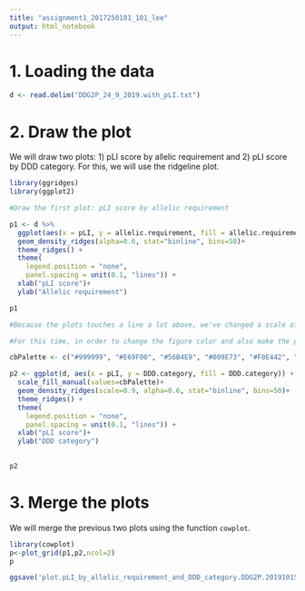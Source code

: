 ```yaml
---
title: "assignment1_2017250101_101_lee"
output: html_notebook
---
```


# 1. Loading the data

```r
d <- read.delim("DDG2P_24_9_2019.with_pLI.txt")
```

# 2. Draw the plot

We will draw two plots: 1) pLI score by allelic requirement and 2) pLI score by DDD category.
For this, we will use the ridgeline plot.

```r
library(ggridges)
library(ggplot2)

#Draw the first plot: pLI score by allelic requirement

p1 <- d %>%
  ggplot(aes(x = pLI, y = allelic.requirement, fill = allelic.requirement)) +
  geom_density_ridges(alpha=0.6, stat="binline", bins=50)+
  theme_ridges() + 
  theme(
    legend.position = "none",
    panel.spacing = unit(0.1, "lines")) +
  xlab("pLI score")+
  ylab("Allelic requirement")

p1

#Because the plots touches a line a lot above, we've changed a scale of the plot to 0.9. Scale, one of the aesthetics, is a scaling factor to scale the height of the ridgelines relative to the spacing between them. A value of 1 indicates that the maximum point of any ridgeline touches the baseline right above, assuming even spacing between baselines.
```


```r
#For this time, in order to change the figure color and also make the plot colorblind friendly, lets define the cbPalette and use it to fill the figure.

cbPalette <- c("#999999", "#E69F00", "#56B4E9", "#009E73", "#F0E442", "#0072B2", "#D55E00", "#CC79A7")

p2 <- ggplot(d, aes(x = pLI, y = DDD.category, fill = DDD.category)) +
  scale_fill_manual(values=cbPalette)+
  geom_density_ridges(scale=0.9, alpha=0.6, stat="binline", bins=50)+
  theme_ridges() + 
  theme(
    legend.position = "none",
    panel.spacing = unit(0.1, "lines")) +
  xlab("pLI score")+
  ylab("DDD category")
  

p2
```

# 3. Merge the plots

We will merge the previous two plots using the function `cowplot`.
```r
library(cowplot)
p<-plot_grid(p1,p2,ncol=2)
p

ggsave('plot.pLI_by_allelic_requirement_and_DDD_category.DDG2P.20191015.pdf', p, width = 19, height = 9)

```

